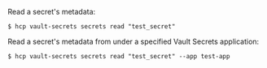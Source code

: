 Read a secret's metadata:

```shell-session
$ hcp vault-secrets secrets read "test_secret"
```

Read a secret's metadata from under a specified Vault Secrets application:

```shell-session
$ hcp vault-secrets secrets read "test_secret" --app test-app
```
